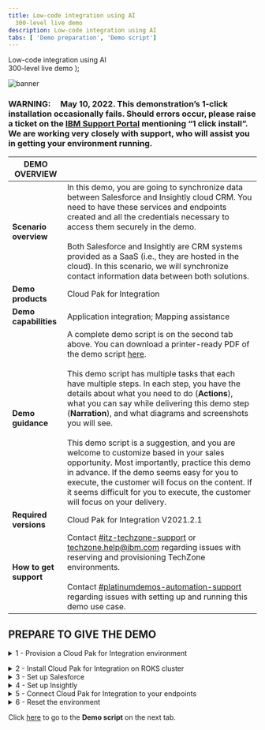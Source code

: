 ```yaml
---
title: Low-code integration using AI
  300-level live demo
description: Low-code integration using AI
tabs: [ 'Demo preparation', 'Demo script']
---
```


  <span>
    Low-code integration using AI <br /> 300-level live demo
  </span>
);

![banner](./images/Low-code-integration-300Prep.jpg)
<span id="top"></span>

### **WARNING**:     May 10, 2022. This demonstration’s 1-click installation occasionally fails. Should errors occur, please raise a ticket on the <a href="https://www.ibm.com/mysupport" target="_blank" rel="noreferrer">IBM Support Portal</a> mentioning “1 click install”. We are working very closely with support, who will assist you in getting your environment running.

| DEMO OVERVIEW |                          |
| --------------------------------------- | ------------------------------------- |
| **Scenario overview** | In this demo, you are going to synchronize data between Salesforce and Insightly cloud CRM. You need to have these services and endpoints created and all the credentials necessary to access them securely in the demo. <br/><br/> Both Salesforce and Insightly are CRM systems provided as a SaaS (i.e., they are hosted in the cloud). In this scenario, we will synchronize contact information data between both solutions. |
| **Demo products** | Cloud Pak for Integration |
| **Demo capabilities** | Application integration; Mapping assistance |
| **Demo guidance** | A complete demo script is on the second tab above. You can download a printer-ready PDF of the demo script <a href="./AI-powered-low-code-integration.pdf" target="_blank" rel="noreferrer">here</a>. <br/><br/> This demo script has multiple tasks that each have multiple steps. In each step, you have the details about what you need to do (**Actions**), what you can say while delivering this demo step (**Narration**), and what diagrams and screenshots you will see.<br/><br/>This demo script is a suggestion, and you are welcome to customize based in your sales opportunity. Most importantly, practice this demo in advance. If the demo seems easy for you to execute, the customer will focus on the content. If it seems difficult for you to execute, the customer will focus on your delivery. |
| **Required versions** | Cloud Pak for Integration V2021.2.1 |
| **How to get support** | Contact <a href="https://ibm-cloud.slack.com/archives/C0124J683GW" target="_blank" rel="noreferrer">#itz-techzone-support</a> or <a href="mailto:techzone.help@ibm.com">techzone.help@ibm.com</a> regarding issues with reserving and provisioning TechZone environments. <br/><br/> Contact <a href="https://ibm-cloud.slack.com/archives/C0216F39ACU" target="_blank" rel="noreferrer">#platinumdemos-automation-support</a> regarding issues with setting up and running this demo use case. |

## **PREPARE TO GIVE THE DEMO**

<span id="place2"></span>

<details>

<summary>1 - Provision a Cloud Pak for Integration environment</summary>
<br/>

Install Cloud Pak for Integration, or provision a ROKS environment. To reserve your ROKS instance, follow these steps: <br/><br/>

1. To reserve a preinstalled Cloud Pak for Integration (CP4I) ROKS 4.6 cluster on Red Hat OpenShift, go <a href="https://techzone.ibm.com/my/reservations/create/611bf99bd21122001e42d3fc" target="_blank" rel="noreferrer">here</a> and complete the form. (If you do not have a sales opportunity, select the purpose **Practice / Self-Education** to create a two-week reservation.)
<br/><br/>Select the "Schedule for later" option and leave the start date and time information unchanged.

<br/>

<InlineNotification><strong>NOTE</strong>: If there are no clusters availabile in Express installation, go ahead with the Custom installation. While the process is the same, Express is a 5 minute request (because you will receive a pre-created ROKS cluster from a queue), and custom is a 2 hour provisioning (because the ROKS cluster will be installed, behind the scenes, from scratch for you).</InlineNotification>

<br/>

2. You will receive a confirmation email confirming the instance is provisioning.<br/><br/>

3. You will receive a second email once the environment is provisioned. This email contains information, such as URLs, allowing you to connect to the instance.
<br/>If you have issues connecting to your instance, please contact <a href="https://ibm-cloud.slack.com/archives/C0124J683GW" target="_blank" rel="noreferrer">#itz-techzone-support</a>.
<br/><br/><img src="https://raw.githubusercontent.com/ibm-garage-tsa/platinum-demos/master/src/pages/300-business-automation-predictive-decisioning/images/prep-image006.png" width="800" /><br/>

4. In approximately thirty minutes, you will recieve an email confirming your ROKS environment is ready. You are now ready to install Cloud Pak for Integration.

<br/>

**[Go to top](#top)**

</details>

<span id="ROKSinstall"></span>

<details>

<summary>2 - Install Cloud Pak for Integration on ROKS cluster</summary>

<br/>

1. Click on the **Cluster URL** from the enviroment confirmation email. Log into IBM Cloud using your IBMid.<br/><img src="https://raw.githubusercontent.com/ibm-garage-tsa/platinum-demos/master/src/pages/300-integration/images/prep-image2.1.png" width="800" />

<br/>

2. After you are logged in, click <a href="https://cloud.ibm.com/catalog/content/ibm-cp-integration-72f63273-f2f6-4e9c-8626-60fe798c57be-global" target="_blank" rel="noreferrer">here</a> to install Cloud Pak for Integration.<br/>Make sure you are in an **ITZ** account (1) and the **Product version** is the latest version available (2).<br/><img src="https://raw.githubusercontent.com/ibm-garage-tsa/platinum-demos/master/src/pages/300-integration/images/prep-image2.2.png" width="800" />

<br/>

3. Scroll down to the **Select your cluster** section. From the list, select the Redhat Openshift Cluster (1) that you just created. Then click **Add project** (2).
<br/><br/><img src="https://raw.githubusercontent.com/ibm-garage-tsa/platinum-demos/master/src/pages/300-integration/images/prep-image2.3.png" width="800" />

<br/>

4. Enter **cp4i** as the **Project** (1) name. Click **Add** (2).
<br/><br/><img src="https://raw.githubusercontent.com/ibm-garage-tsa/platinum-demos/master/src/pages/300-integration/images/prep-image2.4.png" width="800" />

<br/>

5. Scroll down to the **Set the deployment values** section and toggle the **Use an existing secret?** slider to **no** (1). Enter a value for csDefaultAdminPassword (2). It is important that you choose a password that is 32 characters in length and is composed of only letters and numbers. You will need this password in step 12.<br/><InlineNotification><strong>NOTE</strong>: Currently password validation is not enforced on this page. If you proceed with an invalid password you will be able to start the installation but it will fail. There is no way to recover from this error other than provisioning a new cluster.</InlineNotification><img src="https://raw.githubusercontent.com/ibm-garage-tsa/platinum-demos/master/src/pages/300-integration/images/prep-image2.5.png" width="800" />

<br/>

6. Scroll down to **Parameters with default values**. Click the collapsible section to open them. First, we will select the appropriate parameter for this specific demo.

<br/>

| FIELD | ACTION |
| ------ | ------- |
| **cognitiveCarRepairDemo:** (1)| Set to ‘false’ |
| **drivewayDentDeletionDemo:** (1)| Set to ‘false’ |
| **eventEnabledInsuranceDemo:** (1)| Set to ‘false’ |
| **mappingAssistDemo:** (1)| Set to ‘true’ |
| **weatherChatbotDemo:** (1)| Set to ‘false’ |

<br/>

<img src="https://raw.githubusercontent.com/ibm-garage-tsa/platinum-demos/master/src/pages/300-integration-low-code-integration-using-ai/images/prep-image-mappingAssistDemo.png" width="800" />

<br/>

7. Continue to change the default values parameters using the table below.<br/>If you do have an SMTP email server and accounts that you can use, you may sign up for a free <a href="https://mailtrap.io" target="_blank" rel="noreferrer">Mailtrap.io</a> account. Mailtrap.io is a free cloud service that mimics an SMTP server. It is used for development/demonstration purposes only.

<br/>

| FIELD | ACTION |
| ------ | ------- |
| **demoPreparation:** (1)| Set to ‘true’ |
| **demoAPICMailServerPort:** (1)| If you’re using mailtrap, leave this smtp.mailtrap.io. |
| **demoAPICMailServerPort:** (2)| If you’re using mailtrap, leave this as 2525. |
| **demoAPICEmailAddress:** (3)| If you’re using mailtrap, you can use any email address.<br/>The dummy address ’apicadmin@example.com’ is recommended. If you’re using your own mail server, use an email address that you can receive and read. |
| **demoAPICMialServerUsername:** (4)| Set this to your mailtrap username. |
| **demoAPICMailServerPassword:** (5)| Set this to your mailtrap password. |

<br/><img src="https://raw.githubusercontent.com/ibm-garage-tsa/platinum-demos/master/src/pages/300-integration-low-code-integration-using-ai/images/prep-image2.7.png" width="800" />

<br/>

8. Accept the license agreement and click **Install** to install Cloud Pak for Integration. The installation will take up to 90 minutes.
<br/><br/><img src="https://raw.githubusercontent.com/ibm-garage-tsa/platinum-demos/master/src/pages/300-integration/images/license.png" width="500" />

<br/>

9. You can view the progress in the Schematics progress bar or check the details in view log.
<br/><br/><img src="https://raw.githubusercontent.com/ibm-garage-tsa/platinum-demos/master/src/pages/300-integration/images/progress-bar.png" width="800" />

<br/>

10. When the status is **Active**, you will be able to access Cloud Pak for Integration Platform Navigator. Select **Offering Dashboard** on the upper right corner of the page.
<br/><br/><img src="https://raw.githubusercontent.com/ibm-garage-tsa/platinum-demos/master/src/pages/300-integration/images/offering_dashboard.png" width="800" />

<br/>

11. On the log in page, select the authentication type **IBM provided credentials (admin only)**.
<br/><br/><img src="https://raw.githubusercontent.com/ibm-garage-tsa/platinum-demos/master/src/pages/300-integration/images/authentication-types.png" width="800" />

<br/>

12. Log in using the admin userid and password you created in step 6.
<br/><br/><img src="https://raw.githubusercontent.com/ibm-garage-tsa/platinum-demos/master/src/pages/300-integration/images/login.png" width="800" />

<br/>

13. Click **Integration instances**.
<br/><br/><img src="https://raw.githubusercontent.com/ibm-garage-tsa/platinum-demos/master/src/pages/300-integration/images/integration-instances.png" width="800" />

<br/>

14. The parts of the Cloud Pak (API Connect, App Connect Designer, App Connect Dashboard and Asset Repository) will display here. Additional instances for any of the integration capabilities can be created by selecting **Create capability**.
<br/><br/><img src="https://raw.githubusercontent.com/ibm-garage-tsa/platinum-demos/master/src/pages/300-integration/images/instances.png" width="800" />

<br/>

You have successfully completed cluster provisioning, installation of Cloud Pak for Integration, and deployment of API Connect and App Connect. You are ready to proceed.

<br/>

**[Go to top](#top)**

</details>

<details>

<summary>3 - Set up Salesforce</summary>
<br/>

Now, let’s set up Salesforce. You will need a developer account to use for testing. If you already have a Salesforce developer account, you can use that. If not, you can sign up for a free developer account now.

<br/>

1. Go to <a href="https://developer.salesforce.com" target="_blank" rel="noreferrer">Salesforce Developers</a>, and click **Sign Up**.<br/><br/>
<img src="https://raw.githubusercontent.com/ibm-garage-tsa/platinum-demos/master/src/pages/300-integration-low-code-integration-using-ai/images/salesforce-dev-signup.png" width="800" /><br/>

2. As soon as you have your account, log in with your dev admin account.<br/><br/><img src="https://raw.githubusercontent.com/ibm-garage-tsa/platinum-demos/master/src/pages/300-integration-low-code-integration-using-ai/images/salesforce-dev-home.png" width="800" /><br/>

3. To get your Salesforce integration URL, click your **user profile**. The URL text below your account name is your login URL. Copy and paste it somewhere for later use in this demo.<br/><br/><img src="https://raw.githubusercontent.com/ibm-garage-tsa/platinum-demos/master/src/pages/300-integration-low-code-integration-using-ai/images/salesforce-url.png" width="800" /><br/>

4. Next, you need to retrieve a security token. For this, click your **user profile** and select **Settings** in the profile panel.<br/><br/><img src="https://raw.githubusercontent.com/ibm-garage-tsa/platinum-demos/master/src/pages/300-integration-low-code-integration-using-ai/images/salesforce-settings.png" width="800" /><br/>

5. Under **Settings**, find and click **Reset Security Token**. Then, click **Reset Security Token**, and the newly-generated security token will be emailed to you.<br/><br/><img src="https://raw.githubusercontent.com/ibm-garage-tsa/platinum-demos/master/src/pages/300-integration-low-code-integration-using-ai/images/salesforce-reset-token.png" width="800" /><br/>

6. Next, you will retrieve the Consumer Key and Consumer Secret. Click the **setup cogwheel** at the top right.<br/><br/><img src="https://raw.githubusercontent.com/ibm-garage-tsa/platinum-demos/master/src/pages/300-integration-low-code-integration-using-ai/images/salesforce-setup.png" width="800" /><br/>

7. In the navigator on the left-hand side, scroll to **PLATFORM TOOLS**, expand **Apps** (1), and click **App Manager** (2).<br/><br/><img src="https://raw.githubusercontent.com/ibm-garage-tsa/platinum-demos/master/src/pages/300-integration-low-code-integration-using-ai/images/prep-image3.7.png" width="800" /><br/>

8. Click **New Connected App**.<br/><br/><img src="https://raw.githubusercontent.com/ibm-garage-tsa/platinum-demos/master/src/pages/300-integration-low-code-integration-using-ai/images/prep-image3.8.png" width="800" /><br/>

9. Enter **App Connect** (1) as the **Connect App Name** and your email as the **Contact Email** (2). Mark **Enable OAuth Settings** (3).<br/><br/><img src="https://raw.githubusercontent.com/ibm-garage-tsa/platinum-demos/master/src/pages/300-integration-low-code-integration-using-ai/images/prep-image3.9.png" width="800" /><br/>

10. Mark **Enable for Device Flow** (1). Now select **Manage user data via APIs (api)** (2) as the **Selected OAuth Scopes**. Click **Add** (3)<br/><br/><img src="https://raw.githubusercontent.com/ibm-garage-tsa/platinum-demos/master/src/pages/300-integration-low-code-integration-using-ai/images/prep-image3.10.png" width="800" /><br/>

11. Click **Save**.<br/><br/><img src="https://raw.githubusercontent.com/ibm-garage-tsa/platinum-demos/master/src/pages/300-integration-low-code-integration-using-ai/images/prep-image3.11.png" width="800" /><br/>

12. It will take approximately ten minutes for the new connected app to register in Salesforce. Once it does, the **Consumer Key** (1) and **Consumer Secret** (2) display. **Copy** and save the Consumer Key. **Click to reveal**, copy, and save the Consumer Secret, is created (click the link to reveal it).<br/><br/><img src="https://raw.githubusercontent.com/ibm-garage-tsa/platinum-demos/master/src/pages/300-integration-low-code-integration-using-ai/images/prep-image3.12.png" width="800" /><br/>

Your Salesforce dev account is ready.

<br/>

**[Go to top](#top)**

</details>

<details>

<summary>4 - Set up Insightly</summary>
<br/>

Next, let’s set up Insightly, a cloud-based customer relationship management (CRM) solution.

<br/>

We will now create a trial account (15 days). After the trial period, you can migrate your trial account to a free account (with limited users).

<br/>

1. Go to <a href="https://www.insightly.com/" target="_blank" rel="noreferrer">www.insightly.com</a> and click **Try CRM Free**.<br/><br/><img src="https://raw.githubusercontent.com/ibm-garage-tsa/platinum-demos/master/src/pages/300-integration-low-code-integration-using-ai/images/prep-insightly-1.png" width="800" /><br/>

2. Complete the form with your personal data to create a free Insightly account. Accept the **Terms of Service and Privacy Policy** and click **Create My Account**.<br/><br/><img src="https://raw.githubusercontent.com/ibm-garage-tsa/platinum-demos/master/src/pages/300-integration-low-code-integration-using-ai/images/prep-insightly-2.png" width="800" /><br/>

3. Confirm your email address.<br/><br/><img src="https://raw.githubusercontent.com/ibm-garage-tsa/platinum-demos/master/src/pages/300-integration-low-code-integration-using-ai/images/prep-insightly-3.png" width="800" /><br/><img src="https://raw.githubusercontent.com/ibm-garage-tsa/platinum-demos/master/src/pages/300-integration-low-code-integration-using-ai/images/prep-insightly-4.png" width="800" /><br/>

4. As soon as you click the link to confirm your email, you should see an initial Insightly screen asking basic information about your company.<br/><br/>Write **demo** (1), select **1-5** (2), select **IT Services** (3), and fill in any phone number (4), matching the screenshot below. Click **Let's go!** (5).<br/><br/><img src="https://raw.githubusercontent.com/ibm-garage-tsa/platinum-demos/master/src/pages/300-integration-low-code-integration-using-ai/images/prep-image4.4.png" width="800" /><br/>

5. Close the **Invite your team** dialog.<br/><br/><img src="https://raw.githubusercontent.com/ibm-garage-tsa/platinum-demos/master/src/pages/300-integration-low-code-integration-using-ai/images/prep-image4.5.png" width="800" /><br/>

6. You have an Insightly account. Let's get the API Key to enable App Connect to authenticate when making API calls. Click the **Profile** (1) icon in Insightly and select **User Settings** (2).<br/><br/><img src="https://raw.githubusercontent.com/ibm-garage-tsa/platinum-demos/master/src/pages/300-integration-low-code-integration-using-ai/images/prep-image4.6.png" width="800" /><br/>

7. Scroll down to the bottom of the page and copy the **API key**, which is a long string of characters.<br/><br/><img src="https://raw.githubusercontent.com/ibm-garage-tsa/platinum-demos/master/src/pages/300-integration-low-code-integration-using-ai/images/prep-image4.7.png" width="800" /><br/>

8. To avoid any issues with your trial expiration date, subscribe to a free account. On the top of the page, click **Subscribe Now**.<br/><br/><img src="https://raw.githubusercontent.com/ibm-garage-tsa/platinum-demos/master/src/pages/300-integration-low-code-integration-using-ai/images/prep-image4.9.png" width="800" /><br/>

9. On the **Free** plan tile, click **Select Plan**.<br/><br/><img src="https://raw.githubusercontent.com/ibm-garage-tsa/platinum-demos/master/src/pages/300-integration-low-code-integration-using-ai/images/prep-image4.9.png" width="800" /><br/>

10. Click **OK** on the confirmation dialog box.

<br/>

Your Insightly account is ready to use.

<br/>

**[Go to top](#top)**

</details>

<details>

<summary>5 - Connect Cloud Pak for Integration to your endpoints</summary>
<br/>

Let’s configure our services endpoints in Cloud Pak for Integration.

<br/>

1. Open your **Cloud Pak for Integration** home page using the URL saved in step 1.<br/><br/>Under **Integrations**, click **ace-designer-demo**.<br/><br/><img src="https://raw.githubusercontent.com/ibm-garage-tsa/platinum-demos/master/src/pages/300-integration-low-code-integration-using-ai/images/prep-image5.1.png" width="800" /><br/>

2. Click the **Catalog** icon on the left-hand side to open it.<br/><br/><img src="https://raw.githubusercontent.com/ibm-garage-tsa/platinum-demos/master/src/pages/300-integration-low-code-integration-using-ai/images/prep-image5.2.png" width="800" /><br/>

3. The catalog lists the available connectors. Search for **salesforce** (1) and then click **Connect** (2).<br/><br/><img src="https://raw.githubusercontent.com/ibm-garage-tsa/platinum-demos/master/src/pages/300-integration-low-code-integration-using-ai/images/prep-image5.3.png" width="800" /><br/>

4. Enter your Salesforce credentials here. In the **Login URL** field put the URL for the screen on which you access Salesforce. Make sure that you copy and paste the "https://" part at the beginning or it will not work.<br/><br/><img src="https://raw.githubusercontent.com/ibm-garage-tsa/platinum-demos/master/src/pages/300-integration-low-code-integration-using-ai/images/prep-image5.4.png" width="800" /><br/>

5. **Username** (1) is the email address you use to login to Salesforce.<br/><br/>Your **Password** (2) is a concatenation of your Salesforce password and the security token received via email. For example, if your Salesforce password is ‘myGreatPassword’ and your Salesforce security token is ‘2325jsdhew4312hs534dh’ then you should enter ‘myGreatPassword2325jsdhew4312hs534dh’ in the Password field.<br/><br/>Enter the Salesforce Consumer Key In the **Client ID** field (3).<br/><br/>Enter Salesforce’s Consumer Secret in the **Client Secret** (4) field.<br/><br/>Click **Connect** (5).<br/><br/><img src="https://raw.githubusercontent.com/ibm-garage-tsa/platinum-demos/master/src/pages/300-integration-low-code-integration-using-ai/images/endpoint-prep-image5.5.png" width="800" /><br/>

6. Search for **insightly** and click **Connect**.<br/><br/><img src="https://raw.githubusercontent.com/ibm-garage-tsa/platinum-demos/master/src/pages/300-integration-low-code-integration-using-ai/images/prep-image5.6.png" width="800" /><br/>

7. Paste your **API key** (1) in the **API key** field. Keep **v3.1** (2) in the **API version** field. Click **Connect** (3).<br/><br/><img src="https://raw.githubusercontent.com/ibm-garage-tsa/platinum-demos/master/src/pages/300-integration-low-code-integration-using-ai/images/prep-image5.7.png" width="800" /><br/>

8. Your environment is ready to demo.<br/><br/><img src="https://raw.githubusercontent.com/ibm-garage-tsa/platinum-demos/master/src/pages/300-integration-low-code-integration-using-ai/images/prep-image5.8.png" width="800" /><br/>

**[Go to top](#top)**

</details>

<details>

<summary>6 - Reset the environment</summary>
<br/>1. After practicing the demo you will need to reset the environment. <br/><br/>a. Delete any contacts that were added in Insightly.<br/>b. Reinstall Cloud Pak for Integration to ensure you have a clean environment. Follow <strong>step 1</strong> and <strong>step 2</strong> above.<br/>c. Reconnect the end points, following <strong>step 5</strong> to your endpoints above.

<br/><br/>

<InlineNotification>NOTE: Attempting to reuse the same environment may result in inconsistencies between your environment and what is shown in the script and screenshots.
</InlineNotification>

**[Go to top](#top)**

</details>

Click [here](/300-integration-low-code-integration-using-ai/demo-script) to go to the **Demo script** on the next tab.
